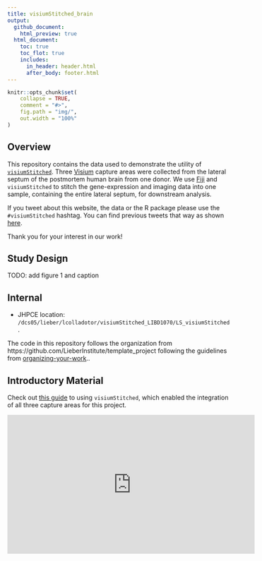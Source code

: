 ```yaml
---
title: visiumStitched_brain
output:
  github_document:
    html_preview: true
  html_document:
    toc: true
    toc_flot: true
    includes:
      in_header: header.html
      after_body: footer.html
---
```


<!-- README.md is generated from README.Rmd. Please edit that file -->

```r
knitr::opts_chunk$set(
    collapse = TRUE,
    comment = "#>",
    fig.path = "img/",
    out.width = "100%"
)
```

## Overview

This repository contains the data used to demonstrate the utility of [`visiumStitched`](https://github.com/LieberInstitute/visiumStitched). Three [Visium](https://www.10xgenomics.com/products/spatial-gene-expression)
capture areas were collected from the lateral septum of the postmortem human brain from one donor. We use
[Fiji](https://imagej.net/software/fiji/) and `visiumStitched` to stitch the gene-expression and imaging
data into one sample, containing the entire lateral septum, for downstream analysis.

If you tweet about this website, the data or the R package please use
the <code>\#visiumStitched</code> hashtag. You can find previous tweets
that way as shown
<a href="https://twitter.com/search?q=%23visiumStitched&src=typed_query">here</a>.

Thank you for your interest in our work!

## Study Design

TODO: add figure 1 and caption

## Internal

* JHPCE location: `/dcs05/lieber/lcolladotor/visiumStitched_LIBD1070/LS_visiumStitched`.

The code in this repository follows the organization from https://github.com/LieberInstitute/template_project following the guidelines from [organizing-your-work](https://lcolladotor.github.io/bioc_team_ds/organizing-your-work.html#.YzL43uzMKX0)..

## Introductory Material

Check out [this guide](http://research.libd.org/visiumStitched/articles/full_demo.html) to using
`visiumStitched`, which enabled the integration of all three capture areas for this project.

<iframe width="560" height="315" src="https://www.youtube.com/embed/kFLtpK3qbSY?si=u6bIKY5U9yccx62R" title="YouTube video player" frameborder="0" allow="accelerometer; autoplay; clipboard-write; encrypted-media; gyroscope; picture-in-picture; web-share" referrerpolicy="strict-origin-when-cross-origin" allowfullscreen></iframe>

